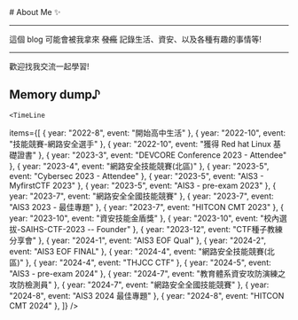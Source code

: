 
<BaseLayout title="About">
  <BaseCard title="About">
# About Me ✨

---

這個 blog 可能會被我拿來 ~~發瘋~~ 記錄生活、資安、以及各種有趣的事情等! 

---

歡迎找我交流一起學習!

## Memory dump♪

    <TimeLine

items={[
{ year: "2022-8", event: "開始高中生活" },
{ year: "2022-10", event: "技能競賽-網路安全選手" },
{ year: "2022-10", event: "獲得 Red hat Linux 基礎證書" },
{ year: "2023-3", event: "DEVCORE Conference 2023 - Attendee" },
{ year: "2023-4", event: "網路安全技能競賽(北區)" },
{ year: "2023-5", event: "Cybersec 2023 - Attendee" },
{ year: "2023-5", event: "AIS3 - MyfirstCTF 2023" },
{ year: "2023-5", event: "AIS3 - pre-exam 2023" },
{ year: "2023-7", event: "網路安全全國技能競賽" },
{ year: "2023-7", event: "AIS3 2023 - 最佳專題" },
{ year: "2023-7", event: "HITCON CMT 2023" },
{ year: "2023-10", event: "資安技能金盾獎" },
{ year: "2023-10", event: "校內選拔-SAIHS-CTF-2023 -- Founder" },
{ year: "2023-12", event: "CTF種子教練分享會" },
{ year: "2024-1", event: "AIS3 EOF Qual" },
{ year: "2024-2", event: "AIS3 EOF FINAL" },
{ year: "2024-4", event: "網路安全技能競賽(北區)" },
{ year: "2024-4", event: "THJCC CTF" },
{ year: "2024-5", event: "AIS3 - pre-exam 2024" },
{ year: "2024-7", event: "教育體系資安攻防演練之攻防檢測員" },
{ year: "2024-7", event: "網路安全全國技能競賽" },
{ year: "2024-8", event: "AIS3 2024 最佳專題" },
{ year: "2024-8", event: "HITCON CMT 2024" },
]}
/>

  </BaseCard>
</BaseLayout>
